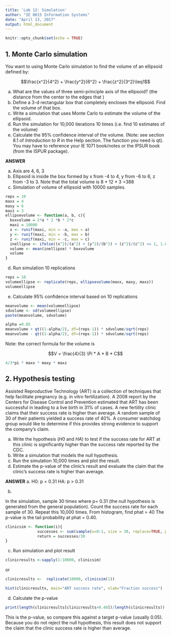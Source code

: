 ```yaml
---
title: 'Lab 12: Simulation'
author: "IE 0015 Information Systems"
date: "April 13, 2017"
output: html_document
---
```


```r
knitr::opts_chunk$set(echo = TRUE)
```

## 1. Monte Carlo simulation

You want to using Monte Carlo simulation to find the volume of an ellipsoid defined by:

$$\frac{x^2}{4^2} + \frac{y^2}{6^2} + \frac{z^2}{3^2}\leq1$$

a.  What are the values of three semi-principle axis of the ellipsoid? (the distance from the center to the edges that )
b.  Define a 3-d rectangular box that completely encloses the ellipsoid.  Find the volume of that box.
c.  Write a simulation that uses Monte Carlo to estimate the volume of the ellipsoid.
d.  Run the simulation for 10,000 iterations 10 times (i.e. find 10 estimates of the volume)
e.  Calculate the 95% confidence interval of the volume. (Note: see section 8.1 of *Introduction to R* in the Help section. The function you need is qt). You may have to reference your IE 1071 book/notes or the IPSUR book (from the ISPUR package).

**ANSWER**

a. Axis are 4, 6, 3
b. Ellipsoid is inside the box formed by x from -4 to 4, y from -6 to 6, z from -3 to 3. Note that the total volume is 8 * 12 * 3 =388
c. Simulation of volume of ellipsoid with 10000 samples.

```r
reps = 10
maxx = 4
maxy = 6
maxz = 3
ellipsevolume <- function(a, b, c){
  boxvolume = 2*a * 2 *b * 2*c
  maxi = 10000
  x <- runif(maxi, min = -a, max = a)
  y <- runif(maxi, min = -b, max = b)
  z <- runif(maxi, min = -c, max = c)
  inellipse <- ifelse((x^2)/(a^2) + (y^2)/(b^2) + (z^2)/(c^2) <= 1, 1.0, 0.0)
  volume <- mean(inellipse) * boxvolume
  volume
}
```
d. Run simulation 10 replications
```r
reps = 10
volumeellipse <- replicate(reps, ellipsevolume(maxx, maxy, maxz))
volumeellipse
```
e. Calculate 95\% confidence interval based on 10 replications
```r
meanvolume <- mean(volumeellipse)
sdvolume <- sd(volumeellipse)
paste(meanvolume, sdvolume)
```

```r
alpha =0.05
meanvolume + qt((1-alpha/2), df=(reps-1)) * sdvolume/sqrt(reps)
meanvolume - qt((1-alpha/2), df=(reps-1)) * sdvolume/sqrt(reps)
```
Note: the correct formula for the volume is

$$V = \frac{4}{3} \Pi * A * B * C$$
```r
4/3*pi * maxx * maxy * maxz
```

## 2. Hypothesis testing

Assisted Reproductive Technology (ART) is a collection of techniques that help facilitate pregnancy (e.g. in vitro fertilization). A 2008 report by the Centers for Disease Control and Prevention estimated that ART has been successful in leading to a live birth in 31\% of cases. A new fertility clinic claims that their success rate is higher than average. A random sample of 30 of their patients yielded a success rate of 40\%. 
A consumer watchdog group would like to determine if this provides strong evidence to support the company's claim.

a.  Write the hypothesis ($H0$ and $HA$) to test if the success rate for ART at this clinic is significantly higher than the success rate reported by the CDC.
b.  Write a simulation that models the null hypothesis.
c.  Run the simulation 10,000 times and plot the result.
d.  Estimate the p-value of the clinic's result and evaluate the claim that the clinic's success rate is higher than average.


**ANSWER**
a.  H0:  p = 0.31
    HA:  p > 0.31
    
b.

In the simulation, sample 30 times where p= 0.31 (the null hypothesis is generated from the general population).
Count the success rate for each sample of 30.
Repeat this 10,000 times.
From histogram, find phat = 40
The p-value is the tail probability at phat = 0.40.

```r
clinicsim <- function(i){
              successes <- sum(sample(x=0:1, size = 30, replace=TRUE, prob=c((1-0.31), 0.31)))
              return = successes/30
}
```

c. Run simulation and plot result

```r
clinicresults <-sapply(1:10000, clinicsim)
```

or

```r
clinicresults <-  replicate(10000, clinicsim(1))
```

```r
hist(clinicresults, main="ART success rate", xlab="Fraction success")
```

d.  Calculate the p-value

```r
print(length(clinicresults[clinicresults>0.40])/length(clinicresults))
```

This is the p-value, so compare this against a target p-value (usually 0.05).  Because you do not reject the null hypothesis, this result does not support the claim that the clinic success rate is higher than average.